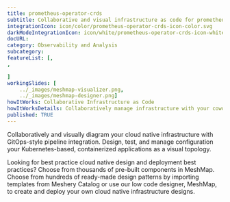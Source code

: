 ---title: prometheus-operator-crds  subtitle: Collaborative and visual infrastructure as code for prometheus-operator-crdsintegrationIcon: icon/color/prometheus-operator-crds-icon-color.svgdarkModeIntegrationIcon: icon/white/prometheus-operator-crds-icon-white.svgdocURL: category: Observability and Analysissubcategory: featureList: [,,]workingSlides: [    ../_images/meshmap-visualizer.png,    ../_images/meshmap-designer.png]howItWorks: Collaborative Infrastructure as CodehowItWorksDetails: Collaboratively manage infrastructure with your coworkers synchronously sharing the same designs.published: TRUE---<p>    </p><p>    Collaboratively and visually diagram your cloud native infrastructure with GitOps-style pipeline integration. Design, test, and manage configuration your Kubernetes-based, containerized applications as a visual topology.</p><p>    Looking for best practice cloud native design and deployment best practices? Choose from thousands of pre-built components in MeshMap. Choose from hundreds of ready-made design patterns by importing templates from Meshery Catalog or use our low code designer, MeshMap, to create and deploy your own cloud native infrastructure designs.</p>
